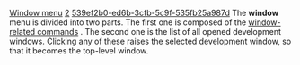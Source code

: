 [[Property:title|Window menu]]
[[Property:weight|2]]
[[Property:uuid|539ef2b0-ed6b-3cfb-5c9f-535fb25a987d]]
The '''window''' menu is divided into two parts. The first one is composed of the [[Window related commands|window-related commands]] . The second one is the list of all opened development windows. Clicking any of these raises the selected development window, so that it becomes the top-level window. 




